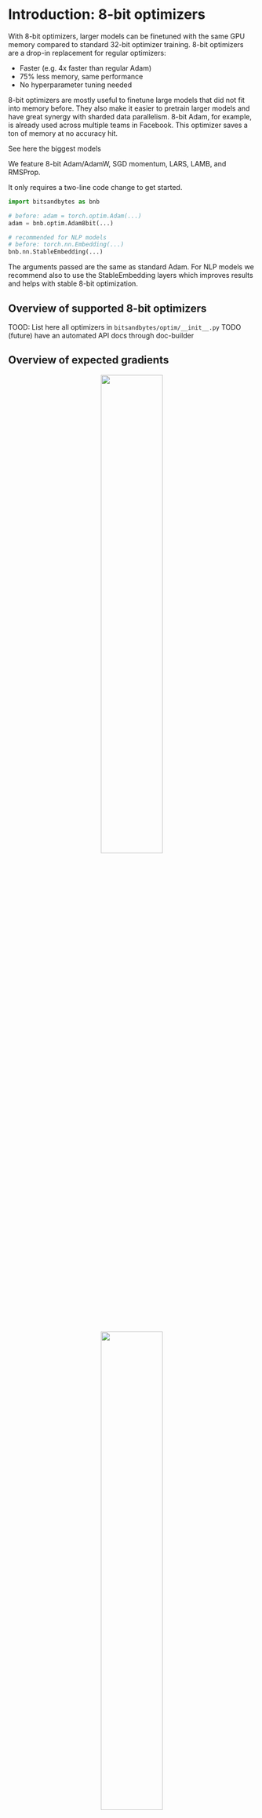 # Introduction: 8-bit optimizers

With 8-bit optimizers, larger models can be finetuned with the same GPU memory compared to standard 32-bit optimizer training. 8-bit optimizers are a drop-in replacement for regular optimizers:

- Faster (e.g. 4x faster than regular Adam)
- 75% less memory, same performance
- No hyperparameter tuning needed

8-bit optimizers are mostly useful to finetune large models that did not fit into memory before. They also make it easier to pretrain larger models and have great synergy with sharded data parallelism. 8-bit Adam, for example, is already used across multiple teams in Facebook. This optimizer saves a ton of memory at no accuracy hit.

See here the biggest models

We feature 8-bit Adam/AdamW, SGD momentum, LARS, LAMB, and RMSProp.

It only requires a two-line code change to get started.
```py
import bitsandbytes as bnb

# before: adam = torch.optim.Adam(...)
adam = bnb.optim.Adam8bit(...)

# recommended for NLP models
# before: torch.nn.Embedding(...)
bnb.nn.StableEmbedding(...)
```

The arguments passed are the same as standard Adam. For NLP models we recommend also to use the StableEmbedding layers which improves results and helps with stable 8-bit optimization.

## Overview of supported 8-bit optimizers

TOOD: List here all optimizers in `bitsandbytes/optim/__init__.py`
TODO (future) have an automated API docs through doc-builder

## Overview of expected gradients

<div style="text-align: center">
<img src="https://huggingface.co/datasets/huggingface/documentation-images/resolve/main/bitsandbytes/optimizer_comparison.png", width="50%">
</div>

<div style="text-align: center">
<img src="https://huggingface.co/datasets/huggingface/documentation-images/resolve/main/bitsandbytes/optimizer_largest_model.png", width="50%">
</div>

# Research Background

Stateful optimizers maintain gradient statistics over time, e.g. the exponentially smoothed sum (SGD with momentum) or squared sum (Adam) of past gradient values. This state can be used to accelerate optimization compared to plain stochastic gradient descent but uses memory that might otherwise be allocated to model parameters, thereby limiting the maximum size of models trained in practice. `bitsandbytes` optimizers use 8-bit statistics, while maintaining the performance levels of using 32-bit optimizer states.

To overcome the resulting computational, quantization and stability challenges, 8-bit optimizers have three components:

1- **Block-wise quantization** divides input tensors into smaller blocks that are independently quantized, therein isolating outliers and distributing the error more equally over all bits. Each block is processed in parallel across cores, yielding faster optimization and high precision quantization.
2- **dynamic quantization**, which quantizes both small and large values with high precision,
3- a **stable embedding layer** improves stability during optimization for models with word embeddings.

With these components, performing an optimizer update with 8-bit states is straightforward. We dequantize the 8-bit optimizer states to 32-bit, perform the update and then quantize the states back to 8-bit for storage.

We do this 8-bit to 32-bit conversion element-by-element in registers, which means no slow copies to GPU memory or additional temporary memory are needed to perform quantization and dequantization. For GPUs, this makes 8-bit optimizers faster than regular 32-bit optimizers.

For more details, please refer to the paper [8-bit Optimizers via Block-wise Quantization](https://arxiv.org/abs/2110.02861)

## Stable Embedding Layer

The Stable Embedding Layer enhances the standard word embedding layer for improved training stability in NLP tasks. It addresses the challenge of non-uniform input distributions and mitigates extreme gradient variations, ensuring smoother training processes.

### Features:

- **Initialization**: Utilizes Xavier uniform initialization to maintain consistent variance, reducing the likelihood of large gradients.
- **Normalization**: Incorporates layer normalization before adding positional embeddings, aiding in output stability.
- **Optimizer States**: Employs 32-bit optimizer states exclusively for this layer to enhance stability, while the rest of the model may use standard 16-bit precision.

### Benefits:

- Designed to support more aggressive quantization strategies without compromising training stability.
- Helps in achieving stable training outcomes, particularly important for models dealing with diverse and complex language data.

# Usage

Some more examples of how you can replace your old optimizer with the 8-bit optimizer:

```diff
import bitsandbytes as bnb

- adam = torch.optim.Adam(model.parameters(), lr=0.001, betas=(0.9, 0.995)) # comment out old optimizer
+ adam = bnb.optim.Adam8bit(model.parameters(), lr=0.001, betas=(0.9, 0.995)) # add bnb optimizer

# use 32-bit Adam with 5th percentile clipping
+ adam = bnb.optim.Adam(model.parameters(), lr=0.001, betas=(0.9, 0.995),
                      optim_bits=32, percentile_clipping=5)
```

# How to override config hyperparameters for particular weights/parameters

If you want to optimize some unstable parameters with 32-bit Adam and others with 8-bit Adam, you can use the `GlobalOptimManager`. With this, we can also configure specific hyperparameters for particular layers, such as embedding layers. To do that, we need two things:

1) Register the parameter while they are still on the CPU,
2) override the config with the new desired hyperparameters (anytime, anywhere)

For global overrides in many different places in your code you can do:

```py
import torch
import bitsandbytes as bnb

mng = bnb.optim.GlobalOptimManager.get_instance()

model = MyModel()
mng.register_parameters(model.parameters()) # 1. register parameters while still on CPU

model = model.cuda()
# use 8-bit optimizer states for all parameters
adam = bnb.optim.Adam(model.parameters(), lr=0.001, optim_bits=8)

# 2a. override: the parameter model.fc1.weight now uses 32-bit Adam
mng.override_config(model.fc1.weight, 'optim_bits', 32)

# 2b. override: the two special layers use
# sparse optimization + different learning rate + different Adam betas
mng.override_config([model.special.weight, model.also_special.weight],
                    key_value_dict ={'is_sparse': True, 'lr': 1e-5, 'betas'=(0.9, 0.98)})
```
Possible options for the config override are: `betas, eps, weight_decay, lr, optim_bits, min_8bit_size, percentile_clipping, block_wise, max_unorm`

For overrides for particular layers we recommend overriding locally in each module. You can do this by passing the module, the parameter, and its attribute name to the GlobalOptimManager:
```py
class MyModule(torch.nn.Module):
  def __init__(din, dout):
    super(MyModule, self).__init__()
    self.linear = torch.nn.Linear(din, dout)
    # optimization will happen in 32-bit and
    # learning rate will be set to 0.0001 independent of the main learning rate
    config = {'optim_bits': 32, 'lr' : 0.0001}
    GlobalOptimManager.get_instance().register_module_override(self, 'weight', config)

```

# API Docs

... under construction ...

Here we'll provide auto-generated API docs soon. Please feel free to contribute doc-strings for the respective optimizers, as `bitsandbytes` is a community effort.
